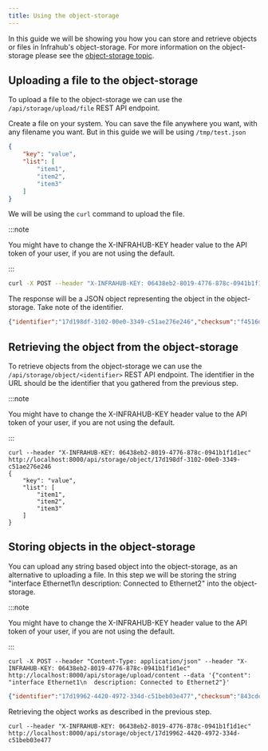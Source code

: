```yaml
---
title: Using the object-storage
---
```


In this guide we will be showing you how you can store and retrieve objects or files in Infrahub's object-storage.
For more information on the object-storage please see the [object-storage topic](../topics/object-storage).

## Uploading a file to the object-storage

To upload a file to the object-storage we can use the `/api/storage/upload/file` REST API endpoint.

Create a file on your system. You can save the file anywhere you want, with any filename you want. But in this guide we will be using `/tmp/test.json`

```json
{
    "key": "value",
    "list": [
        "item1",
        "item2",
        "item3"
    ]
}
```

We will be using the `curl` command to upload the file.

:::note

You might have to change the X-INFRAHUB-KEY header value to the API token of your user, if you are not using the default.

:::

```sh
curl -X POST --header "X-INFRAHUB-KEY: 06438eb2-8019-4776-878c-0941b1f1d1ec" http://localhost:8000/api/storage/upload/file -F file=@/tmp/test.json
```

The response will be a JSON object representing the object in the object-storage. Take note of the identifier.

```json
{"identifier":"17d198df-3102-00e0-3349-c51ae276e246","checksum":"f4516d51f2c894fc47df1782c6661ebc"}
```

## Retrieving the object from the object-storage

To retrieve objects from the object-storage we can use the `/api/storage/object/<identifier>` REST API endpoint.
The identifier in the URL should be the identifier that you gathered from the previous step.

:::note

You might have to change the X-INFRAHUB-KEY header value to the API token of your user, if you are not using the default.

:::

```curl
curl --header "X-INFRAHUB-KEY: 06438eb2-8019-4776-878c-0941b1f1d1ec" http://localhost:8000/api/storage/object/17d198df-3102-00e0-3349-c51ae276e246
{
    "key": "value",
    "list": [
        "item1",
        "item2",
        "item3"
    ]
}
```

## Storing objects in the object-storage

You can upload any string based object into the object-storage, as an alternative to uploading a file.
In this step we will be storing the string "interface Ethernet1\n  description: Connected to Ethernet2" into the object-storage.

:::note

You might have to change the X-INFRAHUB-KEY header value to the API token of your user, if you are not using the default.

:::

```shell
curl -X POST --header "Content-Type: application/json" --header "X-INFRAHUB-KEY: 06438eb2-8019-4776-878c-0941b1f1d1ec" http://localhost:8000/api/storage/upload/content --data '{"content": "interface Ethernet1\n  description: Connected to Ethernet2"}'
```

```json
{"identifier":"17d19962-4420-4972-334d-c51beb03e477","checksum":"843cde3df258ab3027618712952499cd"}
```

Retrieving the object works as described in the previous step.

```shell
curl --header "X-INFRAHUB-KEY: 06438eb2-8019-4776-878c-0941b1f1d1ec" http://localhost:8000/api/storage/object/17d19962-4420-4972-334d-c51beb03e477
```
